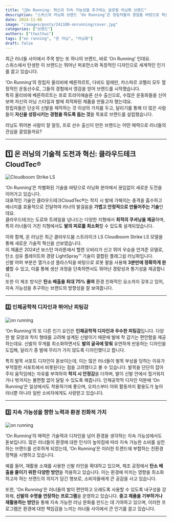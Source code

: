 ```yaml
---
title: "🤖On Running: 혁신과 지속 가능성을 추구하는 글로벌 러닝화 브랜드"
description: "스위스의 러닝화 브랜드 ‘On Running’은 창립자들의 경험을 바탕으로 혁신적 기술력과 환경을 고려한 지속 가능성을 통해 러너들에게 특별한 가치를 제공하고 있는데요. 'On Running'은 어떤 매력으로 러너들의 관심을 끌었을까요?"
date: 2024-11-08
image: "/images/posts/241108-onrunning/cover.jpg"
categories: ["브랜드"]
authors: ["ttwittwi"]
tags: ["on running", "온 러닝", "러닝화"]
draft: false
---
```


최근 러너들 사이에서 주목 받는 또 하나의 브랜드, 바로 ‘On Running’ 인데요.  
스위스에서 탄생한 이 브랜드는 뛰어난 퍼포먼스와 독창적인 디자인으로 세계적인 인기를 끌고 있습니다.

‘On Running’의 창립자 올리비에 베른하르트, 다비드 알레만, 카스파르 코펠리 모두 열정적인 운동선수로, 그들의 경험에서 영감을 얻어 브랜드를 시작했습니다.  
특히 올리비에 베른하르트는 프로 트라이애슬론 선수 출신으로, 수많은 운동화들을 신어보며 자신의 러닝 스타일과 발에 최적화된 제품을 만들고자 했는데요.  
창립자들은 단순히 신발을 제작하는 것 이상의 가치를 두고, 달리기를 통해 더 많은 사람들이 **자신을 성장시키는 경험을 하도록 돕는 것**을 목표로 브랜드를 설립했습니다.  

러닝도 뛰어본 사람이 잘 알듯, 프로 선수 출신이 만든 브랜드는 어떤 매력으로 러너들의 관심을 끌었을까요?

---

## 1️⃣ 온 러닝의 기술적 도전과 혁신: 클라우드테크 CloudTec®

<Image 
src="/images/posts/241108-onrunning/01.avif" 
alt="Cloudboom Strike LS" 
layout="responsive" 
caption="Cloudboom Strike LS ⓒon running"
/>

 ‘On Running’은 차별화된 기술을 바탕으로 러닝화 분야에서 끊임없이 새로운 도전을 이어가고 있습니다.  
대표적인 기술인 클라우드테크CloudTec®는 착지 시 발에 가해지는 충격을 흡수하고 에너지를 효율적으로 전달하여 러너의 발걸음을 **가볍고 안정적으로 만들어주는 기술**인데요.  
클라우드테크는 도로와 트레일을 넘나드는 다양한 지형에서 **최적의 쿠셔닝을 제공**하며, 특히 러너들이 거친 지형에서도 **발의 피로를 최소화**할 수 있도록 설계되었습니다.  

 이와 함께, 온 러닝은 최근 클라우드붐 스트라이크 LS Cloudboom Strike LS 모델을 통해 새로운 기술적 혁신을 선보였습니다.  
이 제품은 2024년 보스턴 마라톤에서 헬렌 오비리가 신고 뛰어 우승을 안겨준 모델로, 탄소 섬유 플레이트와 경량 LightSpray™ 기술이 결합된 플래그쉽 러닝화입니다.  
신발 어퍼 부분은 열가소성 플라스틱을 바탕으로 로봇 팔을 사용해 **3분만에 정확하게 완성**할 수 있고, 이를 통해 생산 과정을 단축하면서도 뛰어난 경량성과 통기성을 제공합니다.  
또한 이 제조 방식은 **탄소 배출을 최대 75% 줄여** 환경 친화적인 요소까지 갖추고 있어, 지속 가능성을 추구하는 브랜드의 방향성을 잘 보여줍니다​.  

---

### 2️⃣ 인체공학적 디자인과 뛰어난 피팅감

<Image 
src="/images/posts/241108-onrunning/02.webp" 
alt="on running" 
layout="responsive" 
caption="ⓒon running"
/>

 ‘On Running’의 또 다른 인기 요인은 **인체공학적 디자인과 우수한 피팅감**입니다. 
다양한 발 모양과 착지 형태를 고려해 설계된 신발이기 때문에 발에 착 감기는 편안함을 제공하는데요. 
신발의 무게를 최소화하면서도 **발의 굴곡에 맞춰** 유연하게 반응하는 디자인을 도입해, 달리기 중 발에 무리가 가지 않도록 디자인했다고 합니다.

 특히 발목 서포트 디자인이 돋보이는데, 이는 많은 러너들이 발목 부상을 당하는 이유가 부적절한 서포트에서 비롯된다는 점을 고려했다고 볼 수 있습니다. 
발목을 단단히 잡아주되 움직임에는 자유를 부여하여 **착지 시 안정감**을 더하며, 발이 신발 안에서 헐거워지거나 벗겨지는 불편함 없이 달릴 수 있도록 해줍니다. 
인체공학적 디자인 덕분에 ‘On Running’은 일상에서도 착용하기에 좋으며, 오피스부터 야외 활동까지 활용도가 높아 러너뿐 아니라 일반 소비자에게도 사랑받고 있습니다.

---

### 3️⃣ 지속 가능성을 향한 노력과 환경 친화적 가치

<Image 
src="/images/posts/241108-onrunning/03.avif" 
alt="on running" 
layout="responsive" 
caption="ⓒon running"
/>

‘On Running’의 매력은 기술력과 디자인을 넘어 환경을 생각하는 지속 가능성에서도 돋보입니다. 
많은 러너들이 환경에 대한 인식이 높아짐에 따라 지속 가능한 소비를 실천하는 브랜드를 선호하게 되었는데, ‘On Running’은 이러한 트랜드에 부합하는 친환경 정책을 시행하고 있습니다. 

 예를 들어, 재활용 소재를 사용한 신발 라인을 확대하고 있으며, 제조 공정에서 **탄소 배출을 줄이기 위한 다양한 방안**을 적용하고 있습니다. 
이는 환경에 미치는 영향을 최소화하고자 하는 브랜드의 의지가 담긴 행보로, 소비자들에게 큰 공감을 사고 있습니다.

 또한, 'On Running'은 러너들의 발이 편안하고 오래도록 사용할 수 있도록 내구성을 강화해, **신발의 수명을 연장하는 프로그램**을 운영하고 있습니다. 
 **중고 제품을 기부하거나 재활용하는 방안**을 통해 지속 가능한 러닝 문화를 만드는 데 기여하고 있으며, 이러한 프로그램은 환경에 대한 책임감을 느끼는 러너들 사이에서 큰 인기를 끌고 있습니다.

---